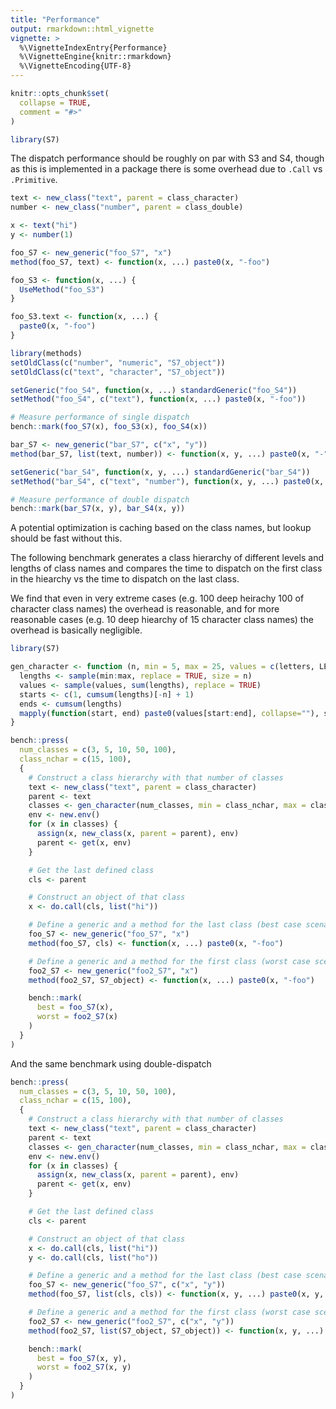 ```yaml
---
title: "Performance"
output: rmarkdown::html_vignette
vignette: >
  %\VignetteIndexEntry{Performance}
  %\VignetteEngine{knitr::rmarkdown}
  %\VignetteEncoding{UTF-8}
---
```


```r
knitr::opts_chunk$set(
  collapse = TRUE,
  comment = "#>"
)
```

```r
library(S7)
```

The dispatch performance should be roughly on par with S3 and S4, though as this is implemented in a package there is some overhead due to `.Call` vs `.Primitive`.

```r
text <- new_class("text", parent = class_character)
number <- new_class("number", parent = class_double)

x <- text("hi")
y <- number(1)

foo_S7 <- new_generic("foo_S7", "x")
method(foo_S7, text) <- function(x, ...) paste0(x, "-foo")

foo_S3 <- function(x, ...) {
  UseMethod("foo_S3")
}

foo_S3.text <- function(x, ...) {
  paste0(x, "-foo")
}

library(methods)
setOldClass(c("number", "numeric", "S7_object"))
setOldClass(c("text", "character", "S7_object"))

setGeneric("foo_S4", function(x, ...) standardGeneric("foo_S4"))
setMethod("foo_S4", c("text"), function(x, ...) paste0(x, "-foo"))

# Measure performance of single dispatch
bench::mark(foo_S7(x), foo_S3(x), foo_S4(x))

bar_S7 <- new_generic("bar_S7", c("x", "y"))
method(bar_S7, list(text, number)) <- function(x, y, ...) paste0(x, "-", y, "-bar")

setGeneric("bar_S4", function(x, y, ...) standardGeneric("bar_S4"))
setMethod("bar_S4", c("text", "number"), function(x, y, ...) paste0(x, "-", y, "-bar"))

# Measure performance of double dispatch
bench::mark(bar_S7(x, y), bar_S4(x, y))
```

A potential optimization is caching based on the class names, but lookup should be fast without this.

The following benchmark generates a class hierarchy of different levels and lengths of class names and compares the time to dispatch on the first class in the hiearchy vs the time to dispatch on the last class.

We find that even in very extreme cases (e.g. 100 deep heirachy 100 of character class names) the overhead is reasonable, and for more reasonable cases (e.g. 10 deep hiearchy of 15 character class names) the overhead is basically negligible.

```r
library(S7)

gen_character <- function (n, min = 5, max = 25, values = c(letters, LETTERS, 0:9)) {
  lengths <- sample(min:max, replace = TRUE, size = n)
  values <- sample(values, sum(lengths), replace = TRUE)
  starts <- c(1, cumsum(lengths)[-n] + 1)
  ends <- cumsum(lengths)
  mapply(function(start, end) paste0(values[start:end], collapse=""), starts, ends)
}

bench::press(
  num_classes = c(3, 5, 10, 50, 100),
  class_nchar = c(15, 100),
  {
    # Construct a class hierarchy with that number of classes
    text <- new_class("text", parent = class_character)
    parent <- text
    classes <- gen_character(num_classes, min = class_nchar, max = class_nchar)
    env <- new.env()
    for (x in classes) {
      assign(x, new_class(x, parent = parent), env)
      parent <- get(x, env)
    }

    # Get the last defined class
    cls <- parent

    # Construct an object of that class
    x <- do.call(cls, list("hi"))

    # Define a generic and a method for the last class (best case scenario)
    foo_S7 <- new_generic("foo_S7", "x")
    method(foo_S7, cls) <- function(x, ...) paste0(x, "-foo")

    # Define a generic and a method for the first class (worst case scenario)
    foo2_S7 <- new_generic("foo2_S7", "x")
    method(foo2_S7, S7_object) <- function(x, ...) paste0(x, "-foo")

    bench::mark(
      best = foo_S7(x),
      worst = foo2_S7(x)
    )
  }
)
```

And the same benchmark using double-dispatch

```r
bench::press(
  num_classes = c(3, 5, 10, 50, 100),
  class_nchar = c(15, 100),
  {
    # Construct a class hierarchy with that number of classes
    text <- new_class("text", parent = class_character)
    parent <- text
    classes <- gen_character(num_classes, min = class_nchar, max = class_nchar)
    env <- new.env()
    for (x in classes) {
      assign(x, new_class(x, parent = parent), env)
      parent <- get(x, env)
    }

    # Get the last defined class
    cls <- parent

    # Construct an object of that class
    x <- do.call(cls, list("hi"))
    y <- do.call(cls, list("ho"))

    # Define a generic and a method for the last class (best case scenario)
    foo_S7 <- new_generic("foo_S7", c("x", "y"))
    method(foo_S7, list(cls, cls)) <- function(x, y, ...) paste0(x, y, "-foo")

    # Define a generic and a method for the first class (worst case scenario)
    foo2_S7 <- new_generic("foo2_S7", c("x", "y"))
    method(foo2_S7, list(S7_object, S7_object)) <- function(x, y, ...) paste0(x, y, "-foo")

    bench::mark(
      best = foo_S7(x, y),
      worst = foo2_S7(x, y)
    )
  }
)
```
